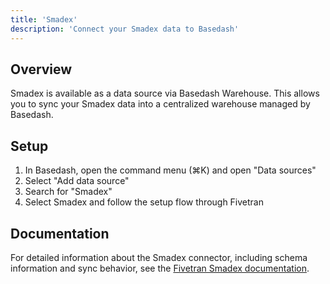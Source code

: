 ```yaml
---
title: 'Smadex'
description: 'Connect your Smadex data to Basedash'
---
```


## Overview

Smadex is available as a data source via Basedash Warehouse. This allows you to sync your Smadex data into a centralized warehouse managed by Basedash.

## Setup

1. In Basedash, open the command menu (⌘K) and open "Data sources"
2. Select "Add data source"
3. Search for "Smadex"
4. Select Smadex and follow the setup flow through Fivetran

## Documentation

For detailed information about the Smadex connector, including schema information and sync behavior, see the [Fivetran Smadex documentation](https://fivetran.com/docs/connectors/applications/smadex).
